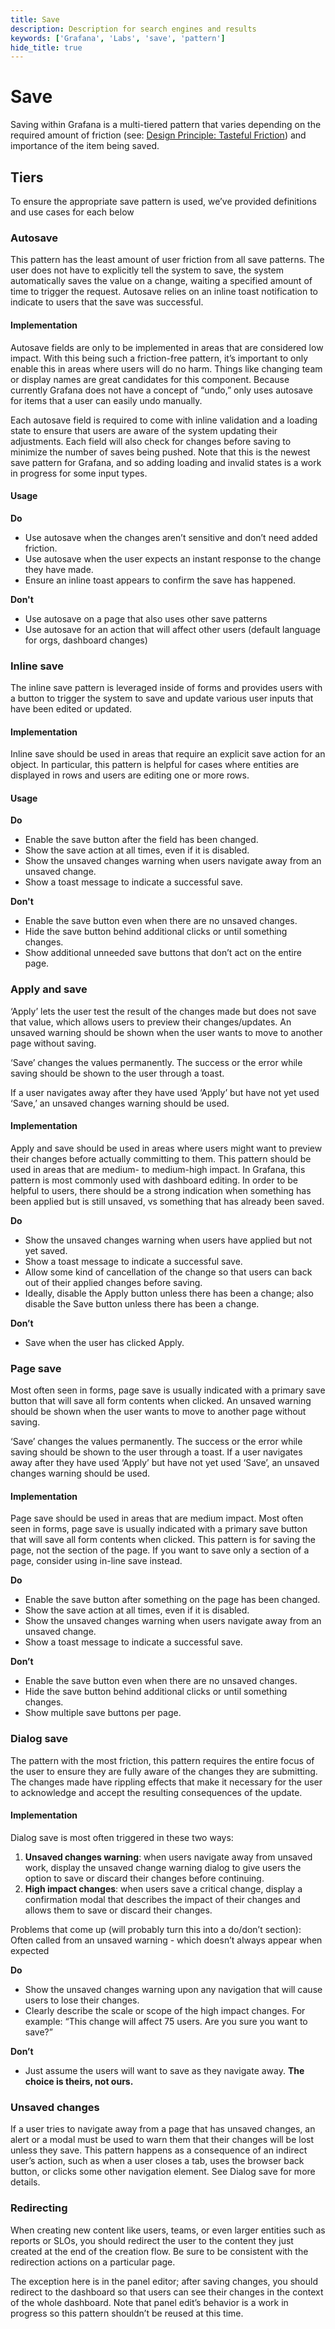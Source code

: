 ```yaml
---
title: Save
description: Description for search engines and results
keywords: ['Grafana', 'Labs', 'save', 'pattern']
hide_title: true
---
```



# Save <Badge text='ready' color='green'></Badge>

Saving within Grafana is a multi-tiered pattern that varies depending on the required amount of friction (see: [Design Principle: Tasteful Friction](/Foundations/design-principles#tasteful-friction)) and importance of the item being saved.

## Tiers

To ensure the appropriate save pattern is used, we’ve provided definitions and use cases for each below

### Autosave

This pattern has the least amount of user friction from all save patterns. The user does not have to explicitly tell the system to save, the system automatically saves the value on a change, waiting a specified amount of time to trigger the request. Autosave relies on an inline toast notification to indicate to users that the save was successful.

#### Implementation

Autosave fields are only to be implemented in areas that are considered low impact. With this being such a friction-free pattern, it’s important to only enable this in areas where users will do no harm. Things like changing team or display names are great candidates for this component. Because currently Grafana does not have a concept of “undo,” only uses autosave for items that a user can easily undo manually.

Each autosave field is required to come with inline validation and a loading state to ensure that users are aware of the system updating their adjustments. Each field will also check for changes before saving to minimize the number of saves being pushed. Note that this is the newest save pattern for Grafana, and so adding loading and invalid states is a work in progress for some input types.

#### Usage

**Do**

- Use autosave when the changes aren’t sensitive and don’t need added friction.
- Use autosave when the user expects an instant response to the change they have made.
- Ensure an inline toast appears to confirm the save has happened.

**Don't**

- Use autosave on a page that also uses other save patterns
- Use autosave for an action that will affect other users (default language for orgs, dashboard changes)

### Inline save

The inline save pattern is leveraged inside of forms and provides users with a button to trigger the system to save and update various user inputs that have been edited or updated.

#### Implementation

Inline save should be used in areas that require an explicit save action for an object. In particular, this pattern is helpful for cases where entities are displayed in rows and users are editing one or more rows.

#### Usage

**Do**

- Enable the save button after the field has been changed.
- Show the save action at all times, even if it is disabled.
- Show the unsaved changes warning when users navigate away from an unsaved change.
- Show a toast message to indicate a successful save.

**Don't**

- Enable the save button even when there are no unsaved changes.
- Hide the save button behind additional clicks or until something changes.
- Show additional unneeded save buttons that don’t act on the entire page.

### Apply and save

‘Apply’ lets the user test the result of the changes made but does not save that value, which allows users to preview their changes/updates. An unsaved warning should be shown when the user wants to move to another page without saving.

‘Save’ changes the values permanently. The success or the error while saving should be shown to the user through a toast.

If a user navigates away after they have used ‘Apply’ but have not yet used ‘Save,’ an unsaved changes warning should be used.

#### Implementation

Apply and save should be used in areas where users might want to preview their changes before actually committing to them. This pattern should be used in areas that are medium- to medium-high impact. In Grafana, this pattern is most commonly used with dashboard editing. In order to be helpful to users, there should be a strong indication when something has been applied but is still unsaved, vs something that has already been saved.

**Do**

- Show the unsaved changes warning when users have applied but not yet saved.
- Show a toast message to indicate a successful save.
- Allow some kind of cancellation of the change so that users can back out of their applied changes before saving.
- Ideally, disable the Apply button unless there has been a change; also disable the Save button unless there has been a change.

**Don’t**

- Save when the user has clicked Apply.

### Page save

Most often seen in forms, page save is usually indicated with a primary save button that will save all form contents when clicked. An unsaved warning should be shown when the user wants to move to another page without saving.

‘Save’ changes the values permanently. The success or the error while saving should be shown to the user through a toast. If a user navigates away after they have used ‘Apply’ but have not yet used ‘Save’, an unsaved changes warning should be used.

#### Implementation

Page save should be used in areas that are medium impact. Most often seen in forms, page save is usually indicated with a primary save button that will save all form contents when clicked. This pattern is for saving the page, not the section of the page. If you want to save only a section of a page, consider using in-line save instead.

**Do**

- Enable the save button after something on the page has been changed.
- Show the save action at all times, even if it is disabled.
- Show the unsaved changes warning when users navigate away from an unsaved change.
- Show a toast message to indicate a successful save.

**Don’t**

- Enable the save button even when there are no unsaved changes.
- Hide the save button behind additional clicks or until something changes.
- Show multiple save buttons per page.

### Dialog save

The pattern with the most friction, this pattern requires the entire focus of the user to ensure they are fully aware of the changes they are submitting. The changes made have rippling effects that make it necessary for the user to acknowledge and accept the resulting consequences of the update.

#### Implementation

Dialog save is most often triggered in these two ways:

1. **Unsaved changes warning**: when users navigate away from unsaved work, display the unsaved change warning dialog to give users the option to save or discard their changes before continuing.
2. **High impact changes**: when users save a critical change, display a confirmation modal that describes the impact of their changes and allows them to save or discard their changes.

Problems that come up (will probably turn this into a do/don’t section):
Often called from an unsaved warning - which doesn’t always appear when expected

**Do**

- Show the unsaved changes warning upon any navigation that will cause users to lose their changes.
- Clearly describe the scale or scope of the high impact changes. For example: “This change will affect 75 users. Are you sure you want to save?”

**Don’t**

- Just assume the users will want to save as they navigate away. **The choice is theirs, not ours.**

### Unsaved changes

If a user tries to navigate away from a page that has unsaved changes, an alert or a modal must be used to warn them that their changes will be lost unless they save. This pattern happens as a consequence of an indirect user’s action, such as when a user closes a tab, uses the browser back button, or clicks some other navigation element. See Dialog save for more details.

### Redirecting

When creating new content like users, teams, or even larger entities such as reports or SLOs, you should redirect the user to the content they just created at the end of the creation flow. Be sure to be consistent with the redirection actions on a particular page.

The exception here is in the panel editor; after saving changes, you should redirect to the dashboard so that users can see their changes in the context of the whole dashboard. Note that panel edit’s behavior is a work in progress so this pattern shouldn’t be reused at this time.
